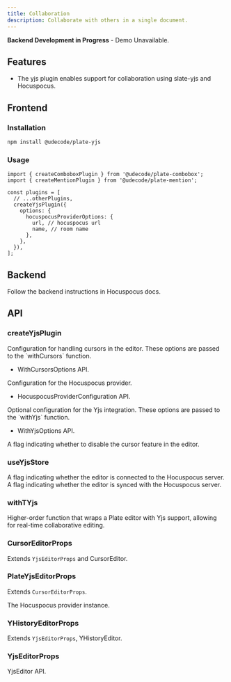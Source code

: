 ```yaml
---
title: Collaboration
description: Collaborate with others in a single document.
---
```


<Callout className="my-4">

**Backend Development in Progress** - Demo Unavailable.

</Callout>

<PackageInfo>

## Features

- The yjs plugin enables support for collaboration using <Link href="https://docs.slate-yjs.dev/">slate-yjs</Link> and <Link href="https://docs.slate-yjs.dev/walkthroughs/collaboration-hocuspocus">Hocuspocus</Link>.

</PackageInfo>

## Frontend

### Installation

```bash
npm install @udecode/plate-yjs
```

### Usage

```tsx
import { createComboboxPlugin } from '@udecode/plate-combobox';
import { createMentionPlugin } from '@udecode/plate-mention';

const plugins = [
  // ...otherPlugins,
  createYjsPlugin({
    options: {
      hocuspocusProviderOptions: {
        url, // hocuspocus url
        name, // room name
      },
    },
  }),
];
```

## Backend

Follow the backend instructions in <Link href="https://tiptap.dev/hocuspocus/getting-started">Hocuspocus docs</Link>.

## API

### createYjsPlugin

<APIOptions>
<APIItem name="cursorOptions" type="WithCursorsOptions<TCursorData>" optional>
Configuration for handling cursors in the editor. These options are passed
to the `withCursors` function.

- <Link href="https://docs.slate-yjs.dev/api/slate-yjs-core/cursor-plugin#withcursors">WithCursorsOptions API</Link>.

</APIItem>
<APIItem
  name="hocuspocusProviderOptions"
  type="HocuspocusProviderConfiguration"
  required
>
Configuration for the Hocuspocus provider.

- <Link href="https://tiptap.dev/hocuspocus/provider/configuration">HocuspocusProviderConfiguration API</Link>.

</APIItem>
<APIItem name="yjsOptions" type="WithYjsOptions" optional>
Optional configuration for the Yjs integration. These options are passed to
the `withYjs` function.

- <Link href="https://docs.slate-yjs.dev/api/slate-yjs-core/yjs-plugin#withyjs">WithYjsOptions API</Link>.

</APIItem>
<APIItem name="disableCursors" type="boolean" optional>
A flag indicating whether to disable the cursor feature in the editor.
</APIItem>
</APIOptions>

### useYjsStore

<APIState>
  <APIItem name="isConnected" type="boolean">
    A flag indicating whether the editor is connected to the Hocuspocus server.
  </APIItem>
  <APIItem name="isSynced" type="boolean">
    A flag indicating whether the editor is synced with the Hocuspocus server.
  </APIItem>
</APIState>

### withTYjs

Higher-order function that wraps a Plate editor with Yjs support, allowing for real-time collaborative editing.

### CursorEditorProps

Extends `YjsEditorProps` and <Link href="https://docs.slate-yjs.dev/api/slate-yjs-core/cursor-plugin#cursoreditor">CursorEditor</Link>.

### PlateYjsEditorProps

<APIAttributes>

Extends `CursorEditorProps`.

<APIItem name="yjs" type="object">
  
<APISubList>

<APISubListItem parent="yjs" name="provider" type="HocuspocusProvider">

The Hocuspocus provider instance.

</APISubListItem>

</APISubList>

</APIItem>

</APIAttributes>

### YHistoryEditorProps

Extends `YjsEditorProps`, <Link href="https://docs.slate-yjs.dev/api/slate-yjs-core/history-plugin#yhistoryeditor">YHistoryEditor</Link>.

### YjsEditorProps

<Link href="https://docs.slate-yjs.dev/api/slate-yjs-core/yjs-plugin#yjseditor">YjsEditor API</Link>.
